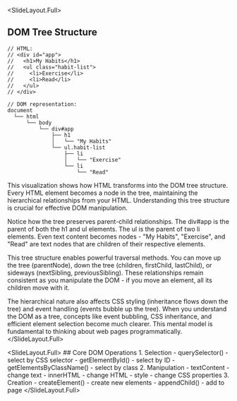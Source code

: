 
<SlideLayout.Full>
## DOM Tree Structure
<CodeDisplay >
  <File name="example.js">
    
```
// HTML:
// <div id="app">
//   <h1>My Habits</h1>
//   <ul class="habit-list">
//     <li>Exercise</li>
//     <li>Read</li>
//   </ul>
// </div>

// DOM representation:
document
  └── html
      └── body
          └── div#app
              ├── h1
              │   └── "My Habits"
              └── ul.habit-list
                  ├── li
                  │   └── "Exercise"
                  └── li
                      └── "Read"
```
    
  </File>
</CodeDisplay>
<Notes>
This visualization shows how HTML transforms into the DOM tree structure. Every HTML element becomes a node in the tree, maintaining the hierarchical relationships from your HTML. Understanding this tree structure is crucial for effective DOM manipulation.

Notice how the tree preserves parent-child relationships. The div#app is the parent of both the h1 and ul elements. The ul is the parent of two li elements. Even text content becomes nodes - "My Habits", "Exercise", and "Read" are text nodes that are children of their respective elements.

This tree structure enables powerful traversal methods. You can move up the tree (parentNode), down the tree (children, firstChild, lastChild), or sideways (nextSibling, previousSibling). These relationships remain consistent as you manipulate the DOM - if you move an element, all its children move with it.

The hierarchical nature also affects CSS styling (inheritance flows down the tree) and event handling (events bubble up the tree). When you understand the DOM as a tree, concepts like event bubbling, CSS inheritance, and efficient element selection become much clearer. This mental model is fundamental to thinking about web pages programmatically.
</Notes>
</SlideLayout.Full>

<SlideLayout.Full>
  <FlexBox alignItems="center" justifyContent="center" flexDirection="column">
    ## Core DOM Operations
    <Box width="80%">
      <Text fontSize="24px" fontWeight="bold" marginBottom="20px">1. Selection</Text>
      - querySelector() - select by CSS selector
      - getElementById() - select by ID
      - getElementsByClassName() - select by class
      <Text fontSize="24px" fontWeight="bold" marginTop="30px" marginBottom="20px">2. Manipulation</Text>
      - textContent - change text
      - innerHTML - change HTML
      - style - change CSS properties
      <Text fontSize="24px" fontWeight="bold" marginTop="30px" marginBottom="20px">3. Creation</Text>
      - createElement() - create new elements
      - appendChild() - add to page
    </Box>
  </FlexBox>
</SlideLayout.Full>